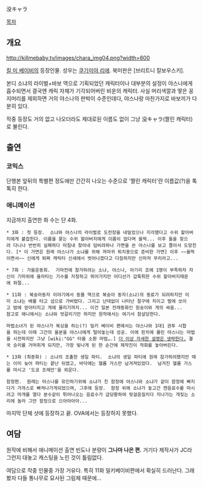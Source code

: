 没キャラ

[[목차]]

== 개요 ==
http://killmebaby.tv/images/chara_img04.png?width=600

[[킬 미 베이비]]의 등장인물. 성우는 [[쿠기미야 리에]]. 북미판은 [브리트니 칼보우스키].

본디 소냐의 라이벌+바보 역으로 기획되었던 캐릭터이나 대부분의 설정이 야스나에게 흡수되면서 결국엔 캐릭 자체가 기각되어버린 비운의 캐릭터. 사실 머리색깔과 땋은 꽁지머리를 제외하면 거의 야스나의 판박이 수준인데다, 야스나랑 마찬가지로 바보끼가 다분히 있다.

작중 등장도 거의 없고 나오더라도 제대로된 이름도 없이 그냥 没キャラ(짤린 캐릭터)로 불린다.

== 출연 ==
=== 코믹스 ===
단행본 앞뒤의 특별편 정도에만 간간히 나오는 수준으로 '짤린 캐릭터'란 이름값(?)을 톡톡히 한다.
=== 애니메이션 ===
지금까지 출연한 화 수는 단 4화.

 * 3화 : 첫 등장.  소냐와 야스나의 라이벌로 도전장을 내밀었으나 지각했다고 수위 할아버지에게 붙잡힌다. 이름을 묻는 수위 할아버지에게 이름이 없다며 울먹... 이후 둘을 찾으려 다니나 번번히 실패하다 마침내 찾아내 덤비려하나 가면을 쓴 야스나를 보고 쫄아서 도망친다. [* 이 가면은 원래 야스나가 소냐를 위해 까마귀 퇴치용으로 준비한 가면] 이후 ~~울먹이면서~~ 신에게 퇴짜 캐릭터 신세에서 벗어나겠다고 다짐하지만 신마저 무리라고...

 * 7화 : 가을운동회.  기마전에 참가하려는 소냐, 야스나, 아기리 조에 1명이 부족하자 자신이 기마위에 올라타는 기수를 자청하고 뛰어가지만 어디선가 갑툭튀한 수위 할아버지때문에 좌절...

 * 11화 : 복숭아동자 이야기에서 동물 역으로 복숭아 동자(소냐)의 동료가 되려하지만 이미 소냐는 배를 타고 섬으로 가버렸다. 그리고 난데없이 나타난 절구에 치이고 벌에 쏘이고 밤에 얻어터지고 게에 물리기까지... 이건 일본 전래동화인 원숭이와 게의 싸움...
 참고로 애니에서는 소냐와 엇갈리기만 하지만 원작에서는 여기서 참살당한다.

 마법소녀가 된 야스나가 복싱을 하는(?) 밀키 베이비 편에서는 야스나와 1대1 권투 시합을 하는데 이때 그간의 울분을 야스나에게 털어놓는데 성공. 이에 핀치에 몰린 야스나는 마법을 시전하지만 그냥 [wiki:"GG" 타올 소환 마법….] [[더 이상 자세한 설명은 생략한다.]] 결국 승리를 거머쥐게 되지만, 가장 빛나게 된 한 순간에 제작진이 작화를 놓아버린다.

 * 13화 (최종화) : 소냐의 조촐한 생일 파티.  소냐의 생일 파티에 원래 참가하려했지만 때는 이미 늦어 파티는 끝난 뒤였고, 바닥에는 헬륨 가스만 남겨져있었다.  남겨진 헬륨 가스를 마시고 '도쿄 조례안'을 외운다.

 함정편.  원래는 야스나를 유인하기위해 소냐가 친 함정에 야스나와 소냐가 같이 함정에 빠지다가 가까스로 빠져나가게되었으며, 그후에 등장.  함정 위에 소냐가 놓고간 캔음료수를 마시려고 마개를 열다 분수같이 튀어나오는 음료수가 급당황하여 뒷걸음질치다 지나가는 개짖는 소리에 놀라 그만 함정으로 으아아아아...
 

마지막 단체 샷에 등장하고 끝. OVA에서는 등장하지 못했다.

== 여담 ==
원작에 비해서 애니메이션 출연 빈도나 분량이 '''그나마 나은 편.''' 거기다 제작사가 JC라 그런지 대놓고 캐스팅을 노린 것이 틀림없다.

여담으로 작중 인물중 가장 거유다. 특히 11화 밀키베이비편에서 확실히 드러난다. 그래봤자 다들 통나무로 묘사된 그림체 때문에...
